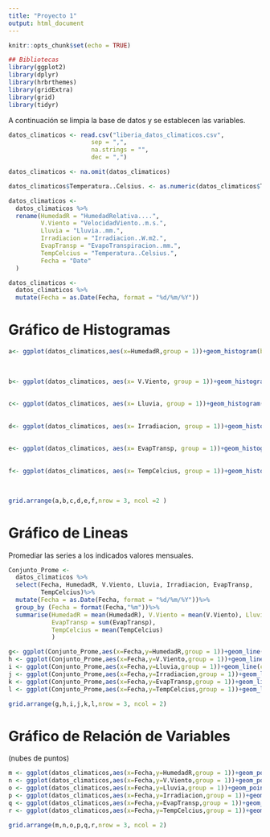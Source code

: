 ```yaml
---
title: "Proyecto 1"
output: html_document
---
```


```r
knitr::opts_chunk$set(echo = TRUE)
```



```r
## Bibliotecas
library(ggplot2)
library(dplyr)
library(hrbrthemes)
library(gridExtra)
library(grid)
library(tidyr)
```
A continuación se limpia la base de datos y se establecen las variables.
```r
datos_climaticos <- read.csv("liberia_datos_climaticos.csv",
                       sep = ",",
                       na.strings = "", 
                       dec = ",")

datos_climaticos <- na.omit(datos_climaticos)

datos_climaticos$Temperatura..Celsius. <- as.numeric(datos_climaticos$Temperatura..Celsius.)

datos_climaticos <-
  datos_climaticos %>%
  rename(HumedadR = "HumedadRelativa....",
         V.Viento = "VelocidadViento..m.s.",
         Lluvia = "Lluvia..mm.",
         Irradiacion = "Irradiacion..W.m2.",
         EvapTransp = "EvapoTranspiracion..mm.",
         TempCelcius = "Temperatura..Celsius.",
         Fecha = "Date"
  )

datos_climaticos <-
  datos_climaticos %>%
  mutate(Fecha = as.Date(Fecha, format = "%d/%m/%Y"))

```
# Gráfico de Histogramas
```r
a<- ggplot(datos_climaticos,aes(x=HumedadR,group = 1))+geom_histogram(binwidth = 2, 
                                                                          color = "#666633",
                                                                          fill = "#CCFFFF")+xlab("Humedad(%)")
                                                                    
b<- ggplot(datos_climaticos, aes(x= V.Viento, group = 1))+geom_histogram(binwidth = 2,
                                                                                color = "gray",
                                                                                fill = "#CC99FF")+xlab("V.Viento(m/s)")
c<- ggplot(datos_climaticos, aes(x= Lluvia, group = 1))+geom_histogram(binwidth = 2,
                                                                       color = "#0000FF",
                                                                       fill = "#CCFFFF")+xlab("Lluvia(mm)")
d<- ggplot(datos_climaticos, aes(x= Irradiacion, group = 1))+geom_histogram(binwidth = 2,
                                                                            color = "#FFFF00",
                                                                            fill = "gray")+xlab("Irradiación(W/m2)")
e<- ggplot(datos_climaticos, aes(x= EvapTransp, group = 1))+geom_histogram(binwidth = 2,
                                                                           color = "#663333",
                                                                           fill = "gray")+xlab("EvapTransp(mm)")
f<- ggplot(datos_climaticos, aes(x= TempCelcius, group = 1))+geom_histogram(binwidth = 2,
                                                                            color = "black",
                                                                            fill = "red")+xlab("Temperatura(°C)")

grid.arrange(a,b,c,d,e,f,nrow = 3, ncol =2 )
```

# Gráfico de Lineas
 Promediar las series a los indicados valores mensuales.

```r
Conjunto_Prome <-
  datos_climaticos %>%
  select(Fecha, HumedadR, V.Viento, Lluvia, Irradiacion, EvapTransp, 
         TempCelcius)%>%
  mutate(Fecha = as.Date(Fecha, format = "%d/%m/%Y"))%>%
  group_by (Fecha = format(Fecha,"%m"))%>%
  summarise(HumedadR = mean(HumedadR), V.Viento = mean(V.Viento), Lluvia = sum(Lluvia),Irradiacion = mean(Irradiacion), 
            EvapTransp = sum(EvapTransp),
            TempCelcius = mean(TempCelcius)
            )

g<- ggplot(Conjunto_Prome,aes(x=Fecha,y=HumedadR,group = 1))+geom_line(color = "black")+xlab("Meses")+ylab("HumedadR(%)")
h <- ggplot(Conjunto_Prome,aes(x=Fecha,y=V.Viento,group = 1))+geom_line(color = "#CC99FF")+xlab("Meses")+ylab("V.Viento(m/s)")
i <- ggplot(Conjunto_Prome,aes(x=Fecha,y=Lluvia,group = 1))+geom_line(color = "#0000FF")+xlab("Meses")+ylab("Lluvia(mm)")
j <- ggplot(Conjunto_Prome,aes(x=Fecha,y=Irradiacion,group = 1))+geom_line(color = "#FFFF00")+xlab("Meses")+ylab("Irradiacion(W/m2)")
k <- ggplot(Conjunto_Prome,aes(x=Fecha,y=EvapTransp,group = 1))+geom_line(color = "#663333")+xlab("Meses")+ylab("EvapTransp(mm)")
l <- ggplot(Conjunto_Prome,aes(x=Fecha,y=TempCelcius,group = 1))+geom_line(color ="red")+xlab("Meses")+ylab("Temperatura(°C)")

grid.arrange(g,h,i,j,k,l,nrow = 3, ncol = 2)
```

# Gráfico de Relación de Variables
(nubes de puntos)
```r
m <- ggplot(datos_climaticos,aes(x=Fecha,y=HumedadR,group = 1))+geom_point()+ylab("HumedadR(%)")
n <- ggplot(datos_climaticos,aes(x=Fecha,y=V.Viento,group = 1))+geom_point()+ylab("V.Viento(m/s)")
o <- ggplot(datos_climaticos,aes(x=Fecha,y=Lluvia,group = 1))+geom_point()+ylab("Lluvia(mm)")
p <- ggplot(datos_climaticos,aes(x=Fecha,y=Irradiacion,group = 1))+geom_point()+ylab("Irradiacion(W/m2)")
q <- ggplot(datos_climaticos,aes(x=Fecha,y=EvapTransp,group = 1))+geom_point()+ylab("EvapTransp(mm)")
r <- ggplot(datos_climaticos,aes(x=Fecha,y=TempCelcius,group = 1))+geom_point()+ylab("Temperatura(°C)")

grid.arrange(m,n,o,p,q,r,nrow = 3, ncol = 2)

```




